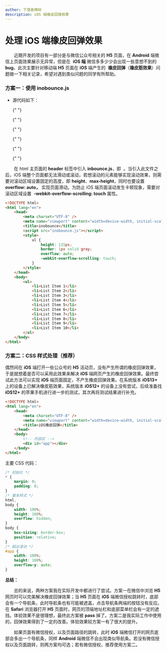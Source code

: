 ```yaml
---
author: 下落香樟树
description: iOS 端橡皮回弹效果
---
```


# 处理 iOS 端橡皮回弹效果

&emsp;&emsp;近期开发的项目有一部分是与微信公众号相关的 **H5** 页面，在 **Android** 端微信上页面效果展示无异常，但是在  **iOS 端** 微信多多少少会出现一些意想不到的 **bug**。此次主要针对移动端 **H5** 页面在 **iOS** 端产生的  **橡皮回弹**（**橡皮筋效果**）问题做一下相关记录，希望对遇到类似问题的同学有所帮助。

### 方案一：使用 inobounce.js

- 源代码如下：

    {" "}

    {" "}

    {" "}

    {" "}

    {" "}

    {" "}
    <Source value="https://github.com/lazd/iNoBounce" />

&emsp;&emsp;在 html 主页面的 **header** 标签中引入 **inbounce.js**，即 **<script src="./\*\***inbounce.js\***\*"></script>** 。当引入此文件之后，iOS 端整个页面都无法滑动或滚动，若想滚动的元素能够实现滚动效果，则需要对滚动区域设置固定的高度，即 **height**、**max-height**，同时也要设置 **overflow: auto，** 实现页面滑动。为防止 iOS 端页面滚动发生卡顿现象，需要对滚动区域设置  **-webkit-overflow-scrolling: touch** 属性。

```html title="HTML Demo"
<!DOCTYPE html>
<html lang="en">
	<head>
		<meta charset="UTF-8" />
		<meta name="viewport" content="width=device-width, initial-scale=1.0" />
		<title>inobounce</title>
		<script src="inobounce.js"></script>
		<style>
			ul {
				height: 115px;
				border: 1px solid gray;
				overflow: auto;
				-webkit-overflow-scrolling: touch;
			}
		</style>
	</head>
	<body>
		<ul>
			<li>List Item 1</li>
			<li>List Item 2</li>
			<li>List Item 3</li>
			<li>List Item 4</li>
			<li>List Item 5</li>
			<li>List Item 6</li>
			<li>List Item 7</li>
			<li>List Item 8</li>
			<li>List Item 9</li>
			<li>List Item 10</li>
		</ul>
	</body>
</html>
```

### 方案二：CSS 样式处理（推荐）

偶然间在 **iOS** 端打开一些公众号的 **H5** 活动页，没有产生所谓的橡皮回弹效果，于是就想着是否可以采用此效果来解决 **iOS** 端网页产生的橡皮回弹效果。最终尝试此方法可以实现 **iOS** 端页面固定，不产生橡皮回弹效果。在系统版本 **iOS13+** 上的设备上已解决橡皮筋效果，系统版本 **iOS12+** 的设备上没有尝试，后续准备找 **iOS12+** 的苹果手机进行进一步的测试，其次再将测试结果进行补充。

```html title="CSS 样式处理"
<!DOCTYPE html>
<html lang="en">
	<head>
		<meta charset="UTF-8" />
		<meta name="viewport" content="width=device-width, initial-scale=1.0" />
		<title>iOS橡皮回弹</title>
	</head>
	<body>
		<!-- 内容区 -->
		<div id="app"></div>
	</body>
</html>
```

主要 CSS 代码：

```css title="主要 CSS 代码"
/* 初始化 */
* {
	margin: 0;
	padding: 0;
}
/* 基本样式 */
html,
body {
	width: 100%;
	height: 100%;
	overflow: hidden;
}
body {
	box-sizing: border-box;
	position: relative;
}
/* 超出滚动 */
#app {
	width: 100%;
	height: 100%;
	overflow-y: auto;
}
```

**总结：**

&emsp;&emsp;总的来说，两种方案我在实际开发中都进行了尝试。方案一在微信中浏览 **H5** 网页时可以完美解决橡皮回弹效果；当 **H5** 页面在 **iOS** 端微信授权跳转时，底部会有一个导航条，此时导航条也有可能被遮盖，点击导航条两端的按钮没有反应。在 **Safari** 浏览器打开 **H5** 页面时，网页的顶端地址栏和底部菜单栏会有一定的遮挡，体验效果不是很理想，最终此方案被 **pass** 掉了。方案二是我实际工作中使用的，回弹效果得到了一定的改善。体验效果较方案一有了很大的提升。

&emsp;&emsp;如果页面有微信授权，以及页面路径的跳转，此时 **iOS** 端微信打开的网页底部会多出一个导航条，同样 **Android** 端微信不会出现类似导航条。若没有微信授权以及页面跳转，则两方案均可选；若有微信授权，推荐使用方案二。
